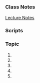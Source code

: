 
### **Class Notes**

[Lecture Notes](lecture_notes.html)

### **Scripts**

[]()

### **Topic**
1. 
2. 
3. 
4. 
5. 